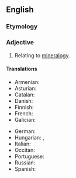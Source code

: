 ==English==

===Etymology===
{{suffix|en|mineralogy|ical}}

===Adjective===
{{en-adj|-}}

# Relating to [[mineralogy]].

====Translations====
{{trans-top|relating to mineralogy}}
* Armenian: {{t+|hy|հանքաբանական}}
* Asturian: {{t|ast|mineralóxicu}}
* Catalan: {{t|ca|mineralògic}}
* Danish: {{t|da|mineralogisk}}
* Finnish: {{t|fi|mineraloginen}}
* French: {{t+|fr|minéralogique}}
* Galician: {{t|gl|mineralóxico}}
{{trans-mid}}
* German: {{t+|de|mineralogisch}}
* Hungarian: {{t|hu|mineralógiai}}, {{t|hu|ásványtani}}
* Italian: {{t+|it|mineralogico}}
* Occitan: {{t|oc|mineralogic}}
* Portuguese: {{t|pt|mineralógico}}
* Russian: {{t+|ru|минералоги́ческий}}
* Spanish: {{t|es|mineralógico}}
{{trans-bottom}}